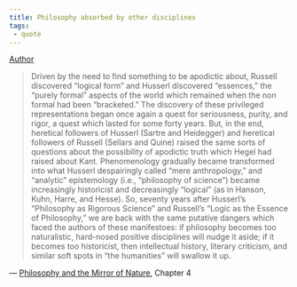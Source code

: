 ```yaml
---
title: Philosophy absorbed by other disciplines
tags:
 - quote
---
```


[Author](/docs/phil/people/Richard Rorty.html)

> Driven by the need to find something to be apodictic about, Russell discovered "logical form" and Husserl discovered "essences," the "purely formal" aspects of the world which remained when the non formal had been "bracketed." The discovery of these privileged representations began once again a quest for seriousness, purity, and rigor, a quest which lasted for some forty years. But, in the end, heretical followers of Husserl (Sartre and Heidegger) and heretical followers of Russell (Sellars and Quine) raised the same sorts of questions about the possibility of apodictic truth which Hegel had raised about Kant. Phenomenology gradually became transformed into what Husserl despairingly called "mere anthropology," and "analytic" epistemology (i.e., "philosophy of science") became increasingly historicist and decreasingly "logical" (as in Hanson, Kuhn, Harre, and Hesse). So, seventy years after HusserI's "Philosophy as Rigorous Science" and Russell's "Logic as the Essence of Philosophy," we are back with the same putative dangers which faced the authors of these manifestoes: if philosophy becomes too naturalistic, hard-nosed positive disciplines will nudge it aside; if it becomes too historicist, then intellectual history, literary criticism, and similar soft spots in "the humanities" will swallow it up.

 — [Philosophy and the Mirror of Nature](/docs/phil/works/Philosophy and the Mirror of Nature.html), Chapter 4